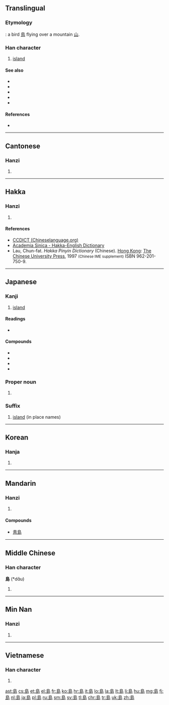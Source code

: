 {{also|岛|嶋|嶌|嶹}}
==Translingual==

===Etymology===
{{Han compound|鳥|山|ls=ic}}: a bird [[鳥]] flying over a mountain [[山]].

===Han character===
{{Han char|rn=46|rad=山|as=07|sn=10|four=2772<sub>7</sub>|canj=竹日卜山 (HAYU)}}

# [[island]]

====See also====
* {{l|mul|sc=Hani|嶋}}
* {{l|mul|sc=Hani|嶌}}
* {{l|mul|sc=Hani|嶼}}
* {{l|mul|sc=Hani|屿}}
* {{l|mul|sc=Hani|岛}}

====References====
* {{Han ref|kx=0312.040|dkj=08108|dj=0612.110|hdz=10775.140|uh=5CF6|ud=23798|bh=AE71|bd=44657}}

----

==Cantonese==

===Hanzi===
{{yue-hanzi|jyut=dou2|y=dou2|sim=岛}}

# {{defn|lang=yue|sort=山07}}

----

==Hakka==

===Hanzi===
{{hak-hanzi|poj=táu|gd=tau<sup>3</sup>, to<sup>3</sup> [Hailu, Siyan, Meixian]; tau<sup>3</sup>|hpy=dau3}}

# {{defn|lang=hak|sort=山07}}

====References====
*[http://www.chinalanguage.com/dictionaries/?mode=view&view=chardict&query=%E5%B3%B6 CCDICT (Chineselanguage.org)]
*[http://minhakka.ling.sinica.edu.tw/bkg/hakyin/search.php?DETAIL=1&LIMIT=id=42619&dbname=su_tian_1&graph=2 Academia Sinica - Hakka-English Dictionary]
*Lau, Chun-fat. ''Hakka Pinyin Dictionary'' (Chinese). [[Hong Kong]]: [[w:Chinese University of Hong Kong|The Chinese University Press]], 1997 <small>(Chinese IME supplement)</small> ISBN 962-201-750-9.

----

==Japanese==

===Kanji===
{{ja-kanji|grade=3|rs=山07}}

# [[island]]

====Readings====
* {{ja-readings|on=[[とう]] (tō)|kun=[[しま]] (shima)}}

====Compounds====
* {{l|ja|群島|tr=[[ぐんとう]], [[guntō]]}}
* {{l|ja|島影}}
* {{l|ja|島嶼|tr=[[とうしょ]], [[tōsho]]}}
* {{l|ja|列島|tr=[[れっとう]], [[rettō]]}}

===Proper noun===
{{ja-pos|k|proper|hira=しま|rom=Shima}}

# {{surname|lang=ja|sort=しま}}

===Suffix===
{{ja-pos|k|suffix|hira=とう|rom=-tō}}
# [[island]] (in place names)

----

==Korean==

===Hanja===
{{ko-hanja|hangeul=도|eumhun=섬|rv=do|mr=to}}

# {{defn|lang=ko|sort=山07}}

----

==Mandarin==

===Hanzi===
{{cmn-hanzi|sim=岛|pin=[[dǎo]] ([[dao3]])|wg=tao<sup>3</sup>}}

# {{defn|lang=cmn|sort=山07}}

====Compounds====
* [[靑島]]

----

==Middle Chinese==

===Han character===
'''島''' (*dɑ̌u)<!--note: the vowel "ɑ" is an IPA symbol, and is thus different from the vowel "a"; asterisk indicates that this character appears more than four times in the Tang Dynasty corpus of literature-->

# {{defn|ltc}}

----

==Min Nan==

===Hanzi===
{{nan-hanzi|tlpa=[[tó]] (to<sup>2</sup>)}}

# {{defn|lang=nan|sort=山07}}

----

==Vietnamese==

===Han character===
{{vi-hantu|[[đảo]], [[láo]]|rs=山07}}

# {{defn|lang=vi|sort=山07}}

[[ast:島]]
[[cs:島]]
[[et:島]]
[[el:島]]
[[fr:島]]
[[ko:島]]
[[hr:島]]
[[it:島]]
[[lo:島]]
[[la:島]]
[[lt:島]]
[[li:島]]
[[hu:島]]
[[mg:島]]
[[fj:島]]
[[nl:島]]
[[ja:島]]
[[pl:島]]
[[ru:島]]
[[sm:島]]
[[sv:島]]
[[tl:島]]
[[chr:島]]
[[tr:島]]
[[uk:島]]
[[zh:島]]